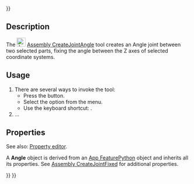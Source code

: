 <languages/>
{{UnfinishedDocu{{#translation:}}}}

{{Docnav
|[[Assembly_CreateJointPerpendicular|CreateJointPerpendicular]]
|[[Assembly_CreateJointRackPinion|CreateJointRackPinion]]
|[[Assembly_Workbench|Assembly]]
|IconL=Assembly_CreateJointPerpendicular.svg
|IconR=Assembly_CreateJointRackPinion.svg
|IconC=Workbench_Assembly.svg
}}

{{GuiCommand
|Name=Assembly CreateJointAngle
|MenuLocation=Assembly → Create Angle Joint
|Workbenches=[[Assembly_Workbench|Assembly]]
|Shortcut={{KEY|X}}
|Version=1.0
|SeeAlso=
}}

==Description==

The [[Image:Assembly_CreateJointAngle.svg|24px]] [[Assembly_CreateJointAngle|Assembly CreateJointAngle]] tool creates an Angle joint between two selected parts, fixing the angle between the Z axes of selected coordinate systems.

==Usage==

# There are several ways to invoke the tool:
#* Press the {{Button|[[Image:Assembly_CreateJointAngle.svg|16px]] [[Assembly_CreateJointAngle|Create Angle Joint]]}} button.
#* Select the {{MenuCommand|Assembly → [[Image:Assembly_CreateJointAngle.svg|16px]] Create Angle Joint}} option from the menu.
#* Use the keyboard shortcut: {{KEY|X}}.
# ...

==Properties==

See also: [[Property_editor|Property editor]].

A '''Angle''' object is derived from an [[App_FeaturePython|App FeaturePython]] object and inherits all its properties. See [[Assembly_CreateJointFixed#Properties|Assembly CreateJointFixed]] for additional properties.


{{Docnav
|[[Assembly_CreateJointPerpendicular|CreateJointPerpendicular]]
|[[Assembly_CreateJointRackPinion|CreateJointRackPinion]]
|[[Assembly_Workbench|Assembly]]
|IconL=Assembly_CreateJointPerpendicular.svg
|IconR=Assembly_CreateJointRackPinion.svg
|IconC=Workbench_Assembly.svg
}}

{{Assembly_Tools_navi{{#translation:}}}}
{{Userdocnavi{{#translation:}}}}
